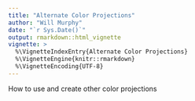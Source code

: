 ```yaml
---
title: "Alternate Color Projections"
author: "Will Murphy"
date: "`r Sys.Date()`"
output: rmarkdown::html_vignette
vignette: >
  %\VignetteIndexEntry{Alternate Color Projections}
  %\VignetteEngine{knitr::rmarkdown}
  %\VignetteEncoding{UTF-8}
---
```


How to use and create other color projections

